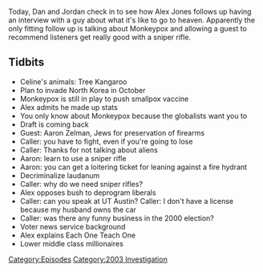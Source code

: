 {{DEFAULTSORT:
    #_EPISODE_0592:June 12, 2003
}}{{Episode
    | title           = June 12, 2003
    | caption         = Listen to this episode on [https://knowledgefight.libsyn.com/592-june-12-2003 Libsyn] [https://open.spotify.com/episode/1PDnt3NS6la2jeSRG1QoM2 Spotify]
    | episodeNumber   = 592
    | length          = 01:04:21
    | airDate         = September 3, 2021
    | coverageDate    = June 12, 2003
    | episodeType     = [[:Category:2003 Investigation|2003 Investigation]]
    | appearance      = [[Aaron Zelman]]
    | previousEpisode = [[591: June 11, 2003]]
    | nextEpisode     = [[593: September 2, 2021]]
}}

{{Stub}}

Today, Dan and Jordan check in to see how Alex Jones follows up having an interview with a guy about what it's like to go to heaven.  Apparently the only fitting follow up is talking about Monkeypox and allowing a guest to recommend listeners get really good with a sniper rifle.

==Tidbits==

*Celine's animals: Tree Kangaroo
*Plan to invade North Korea in October
*Monkeypox is still in play to push smallpox vaccine
*Alex admits he made up stats
*You only know about Monkeypox because the globalists want you to
*Draft is coming back
*Guest: Aaron Zelman, Jews for preservation of firearms
*Caller: you have to fight, even if you're going to lose
*Caller: Thanks for not talking about aliens
*Aaron: learn to use a sniper rifle
*Aaron: you can get a loitering ticket for leaning against a fire hydrant
*Decriminalize laudanum
*Caller: why do we need sniper rifles?
*Alex opposes bush to deprogram liberals
*Caller: can you speak at UT Austin? Caller: I don't have a license because my husband owns the car
*Caller: was there any funny business in the 2000 election?
*Voter news service background
*Alex explains Each One Teach One
*Lower middle class millionaires

[[Category:Episodes]]
[[Category:2003 Investigation]]

